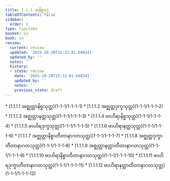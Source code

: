 ```yaml
---
title: 1.1.1 အနိစ္စဝဂ္ဂ
tableOfContents: false
sidebar:
  order: 1
type: tipitaka
basket: su
book: sn
review:
  current: review
  updated: '2025-10-20T15:22:01.648241'
  updated_by: ''
  notes: ''
  history:
  - state: review
    date: '2025-10-20T15:22:01.648241'
    updated_by: ''
    notes: ''
    previous_state: draft
---
```



<DynamicBreadcrumb />


<ReviewStatus review={frontmatter.review} showDetails={true} />

<HypothesisAnnotation frontmatter={frontmatter} />



<TableOfContents book="sn" section="1.1.1">
* [1.1.1.1 အဇ္ဈတ္တာနိစ္စသုတ္တ](1-1-1/1-1-1-1)
* [1.1.1.2 အဇ္ဈတ္တဒုက္ခသုတ္တ](1-1-1/1-1-1-2)
* [1.1.1.3 အဇ္ဈတ္တာနတ္တသုတ္တ](1-1-1/1-1-1-3)
* [1.1.1.4 ဗာဟိရာနိစ္စသုတ္တ](1-1-1/1-1-1-4)
* [1.1.1.5 ဗာဟိရဒုက္ခသုတ္တ](1-1-1/1-1-1-5)
* [1.1.1.6 ဗာဟိရာနတ္တသုတ္တ](1-1-1/1-1-1-6)
* [1.1.1.7 အဇ္ဈတ္တာနိစ္စာတီတာနာဂတသုတ္တ](1-1-1/1-1-1-7)
* [1.1.1.8 အဇ္ဈတ္တဒုက္ခာတီတာနာဂတသုတ္တ](1-1-1/1-1-1-8)
* [1.1.1.9 အဇ္ဈတ္တာနတ္တာတီတာနာဂတသုတ္တ](1-1-1/1-1-1-9)
* [1.1.1.10 ဗာဟိရာနိစ္စာတီတာနာဂတသုတ္တ](1-1-1/1-1-1-10)
* [1.1.1.11 ဗာဟိရဒုက္ခာတီတာနာဂတသုတ္တ](1-1-1/1-1-1-11)
* [1.1.1.12 ဗာဟိရာနတ္တာတီတာနာဂတသုတ္တ](1-1-1/1-1-1-12)
</TableOfContents>